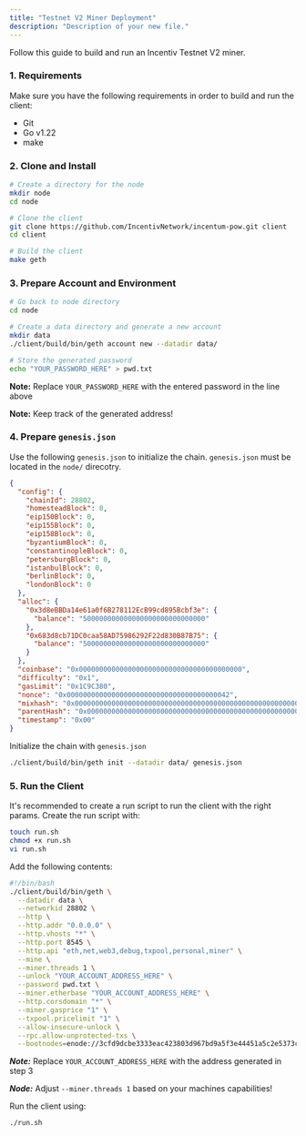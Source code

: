```yaml
---
title: "Testnet V2 Miner Deployment"
description: "Description of your new file."
---
```


Follow this guide to build and run an Incentiv Testnet V2 miner.

### 1. Requirements

Make sure you have the following requirements in order to build and run the client:

- Git
- Go v1.22
- make

### 2. Clone and Install

```bash
# Create a directory for the node
mkdir node
cd node

# Clone the client
git clone https://github.com/IncentivNetwork/incentum-pow.git client
cd client

# Build the client
make geth
```

### 3. Prepare Account and Environment

```bash
# Go back to node directory
cd node

# Create a data directory and generate a new account
mkdir data
./client/build/bin/geth account new --datadir data/

# Store the generated password
echo "YOUR_PASSWORD_HERE" > pwd.txt
```

**Note:** Replace `YOUR_PASSWORD_HERE` with the entered password in the line above

**Note:** Keep track of the generated address\!

### 4. Prepare `genesis.json`

Use the following `genesis.json` to initialize the chain. `genesis.json` must be located in the `node/` direcotry.

```json
{
  "config": {
    "chainId": 28802,
    "homesteadBlock": 0,
    "eip150Block": 0,
    "eip155Block": 0,
    "eip158Block": 0,
    "byzantiumBlock": 0,
    "constantinopleBlock": 0,
    "petersburgBlock": 0,
    "istanbulBlock": 0,
    "berlinBlock": 0,
    "londonBlock": 0
  },
  "alloc": {
    "0x3d8eBBDa14e61a0f6B278112EcB99cd895Bcbf3e": {
      "balance": "500000000000000000000000000000"
    },
    "0x683d8cb71DC0caa58AD75986292F22d830B87B75": {
      "balance": "500000000000000000000000000000"
    }
  },
  "coinbase": "0x0000000000000000000000000000000000000000",
  "difficulty": "0x1",
  "gasLimit": "0x1C9C380",
  "nonce": "0x0000000000000000000000000000000000000042",
  "mixhash": "0x0000000000000000000000000000000000000000000000000000000000000000",
  "parentHash": "0x0000000000000000000000000000000000000000000000000000000000000000",
  "timestamp": "0x00"
}
```

Initialize the chain with `genesis.json`

```bash
./client/build/bin/geth init --datadir data/ genesis.json
```

### 5. Run the Client

It's recommended to create a run script to run the client with the right params. Create the run script with:

```bash
touch run.sh
chmod +x run.sh
vi run.sh
```

Add the following contents:

```bash
#!/bin/bash
./client/build/bin/geth \
  --datadir data \
  --networkid 28802 \
  --http \
  --http.addr "0.0.0.0" \
  --http.vhosts "*" \
  --http.port 8545 \
  --http.api "eth,net,web3,debug,txpool,personal,miner" \
  --mine \
  --miner.threads 1 \
  --unlock "YOUR_ACCOUNT_ADDRESS_HERE" \
  --password pwd.txt \
  --miner.etherbase "YOUR_ACCOUNT_ADDRESS_HERE" \
  --http.corsdomain "*" \
  --miner.gasprice "1" \
  --txpool.pricelimit "1" \
  --allow-insecure-unlock \
  --rpc.allow-unprotected-txs \
  --bootnodes=enode://3cfd9dcbe3333eac423803d967bd9a5f3e44451a5c2e5373c1d26c25c98d7d3194d6623c6fb4f465cc72c38f14807cb993f7a11b71160266c02fbdfcc9661797@57.129.137.109:30303
```

**_Note:_** Replace `YOUR_ACCOUNT_ADDRESS_HERE` with the address generated in step 3

**_Node:_** Adjust `--miner.threads 1` based on your machines capabilities\!

Run the client using:

```bash
./run.sh
```